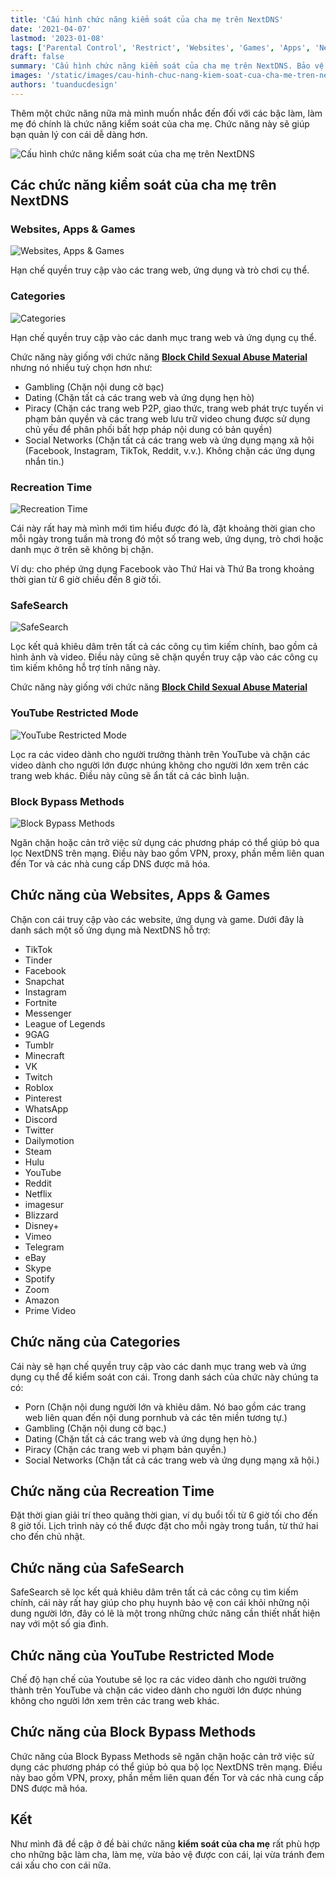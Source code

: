 ```yaml
---
title: 'Cấu hình chức năng kiểm soát của cha mẹ trên NextDNS'
date: '2021-04-07'
lastmod: '2023-01-08'
tags: ['Parental Control', 'Restrict', 'Websites', 'Games', 'Apps', 'NextDNS']
draft: false
summary: 'Cấu hình chức năng kiểm soát của cha mẹ trên NextDNS. Bảo vệ con cái của bạn dễ dàng hơn với các cấu hình từ cơ bản tới nâng cao.'
images: '/static/images/cau-hinh-chuc-nang-kiem-soat-cua-cha-me-tren-nextdns.png'
authors: 'tuanducdesign'
---
```


Thêm một chức năng nữa mà mình muốn nhắc đến đối với các bậc làm, làm mẹ đó chính là chức năng kiểm soát của cha mẹ. Chức năng này sẽ giúp bạn quản lý con cái dễ dàng hơn.

![Cấu hình chức năng kiểm soát của cha mẹ trên NextDNS](/static/images/cau-hinh-chuc-nang-kiem-soat-cua-cha-me-tren-nextdns.png)

## Các chức năng kiểm soát của cha mẹ trên NextDNS

### Websites, Apps & Games

![Websites, Apps & Games](/static/images/websites-apps-games.png)

Hạn chế quyền truy cập vào các trang web, ứng dụng và trò chơi cụ thể.

### Categories

![Categories](/static/images/categories.png)

Hạn chế quyền truy cập vào các danh mục trang web và ứng dụng cụ thể.

Chức năng này giống với chức năng **[Block Child Sexual Abuse Material](https://tuanducdesign.com/series/tim-hieu-va-kich-hoat-cac-chuc-nang-bao-mat-tren-nextdns/#block-child-sexual-abuse-material)** nhưng nó nhiều tuỳ chọn hơn như:

- Gambling (Chặn nội dung cờ bạc)
- Dating (Chặn tất cả các trang web và ứng dụng hẹn hò)
- Piracy (Chặn các trang web P2P, giao thức, trang web phát trực tuyến vi phạm bản quyền và các trang web lưu trữ video chung được sử dụng chủ yếu để phân phối bất hợp pháp nội dung có bản quyền)
- Social Networks (Chặn tất cả các trang web và ứng dụng mạng xã hội (Facebook, Instagram, TikTok, Reddit, v.v.). Không chặn các ứng dụng nhắn tin.)

### Recreation Time

![Recreation Time](/static/images/recreation-time.png)

Cái này rất hay mà mình mới tìm hiểu được đó là, đặt khoảng thời gian cho mỗi ngày trong tuần mà trong đó một số trang web, ứng dụng, trò chơi hoặc danh mục ở trên sẽ không bị chặn.

Ví dụ: cho phép ứng dụng Facebook vào Thứ Hai và Thứ Ba trong khoảng thời gian từ 6 giờ chiều đến 8 giờ tối.

### SafeSearch

![SafeSearch](/static/images/safesearch.png)

Lọc kết quả khiêu dâm trên tất cả các công cụ tìm kiếm chính, bao gồm cả hình ảnh và video. Điều này cũng sẽ chặn quyền truy cập vào các công cụ tìm kiếm không hỗ trợ tính năng này.

Chức năng này giống với chức năng **[Block Child Sexual Abuse Material](https://tuanducdesign.com/series/tim-hieu-va-kich-hoat-cac-chuc-nang-bao-mat-tren-nextdns/#block-child-sexual-abuse-material)**

### YouTube Restricted Mode

![YouTube Restricted Mode](/static/images/youtube-restricted-mode.png)

Lọc ra các video dành cho người trưởng thành trên YouTube và chặn các video dành cho người lớn được nhúng không cho người lớn xem trên các trang web khác. Điều này cũng sẽ ẩn tất cả các bình luận.

### Block Bypass Methods

![Block Bypass Methods](/static/images/block-bypass-methods.png)

Ngăn chặn hoặc cản trở việc sử dụng các phương pháp có thể giúp bỏ qua lọc NextDNS trên mạng. Điều này bao gồm VPN, proxy, phần mềm liên quan đến Tor và các nhà cung cấp DNS được mã hóa.

## Chức năng của Websites, Apps & Games

Chặn con cái truy cập vào các website, ứng dụng và game. Dưới đây là danh sách một số ứng dụng mà NextDNS hỗ trợ:

- TikTok
- Tinder
- Facebook
- Snapchat
- Instagram
- Fortnite
- Messenger
- League of Legends
- 9GAG
- Tumblr
- Minecraft
- VK
- Twitch
- Roblox
- Pinterest
- WhatsApp
- Discord
- Twitter
- Dailymotion
- Steam
- Hulu
- YouTube
- Reddit
- Netflix
- imagesur
- Blizzard
- Disney+
- Vimeo
- Telegram
- eBay
- Skype
- Spotify
- Zoom
- Amazon
- Prime Video

## Chức năng của Categories

Cái này sẽ hạn chế quyền truy cập vào các danh mục trang web và ứng dụng cụ thể để kiểm soát con cái. Trong danh sách của chức này chúng ta có:

- Porn (Chặn nội dung người lớn và khiêu dâm. Nó bao gồm các trang web liên quan đến nội dung pornhub và các tên miền tương tự.)
- Gambling (Chặn nội dung cờ bạc.)
- Dating (Chặn tất cả các trang web và ứng dụng hẹn hò.)
- Piracy (Chặn các trang web vi phạm bản quyền.)
- Social Networks (Chặn tất cả các trang web và ứng dụng mạng xã hội.)

## Chức năng của Recreation Time

Đặt thời gian giải trí theo quãng thời gian, ví dụ buổi tối từ 6 giờ tối cho đến 8 giờ tối. Lịch trình này có thể được đặt cho mỗi ngày trong tuần, từ thứ hai cho đến chủ nhật.

## Chức năng của SafeSearch

SafeSearch sẽ lọc kết quả khiêu dâm trên tất cả các công cụ tìm kiếm chính, cái này rất hay giúp cho phụ huynh bảo vệ con cái khỏi những nội dung người lớn, đây có lẽ là một trong những chức năng cần thiết nhất hiện nay với một số gia đình.

## Chức năng của YouTube Restricted Mode

Chế độ hạn chế của Youtube sẽ lọc ra các video dành cho người trưởng thành trên YouTube và chặn các video dành cho người lớn được nhúng không cho người lớn xem trên các trang web khác.

## Chức năng của Block Bypass Methods

Chức năng của Block Bypass Methods sẽ ngăn chặn hoặc cản trở việc sử dụng các phương pháp có thể giúp bỏ qua bộ lọc NextDNS trên mạng. Điều này bao gồm VPN, proxy, phần mềm liên quan đến Tor và các nhà cung cấp DNS được mã hóa.

## Kết

Như mình đã đề cập ở đề bài chức năng **kiểm soát của cha mẹ** rất phù hợp cho những bậc làm cha, làm mẹ, vừa bảo vệ được con cái, lại vừa tránh đem cái xấu cho con cái nữa.
